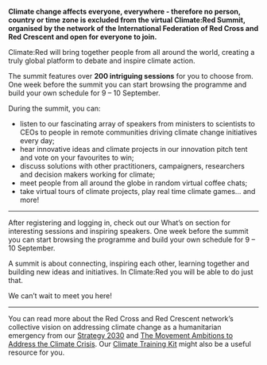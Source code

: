 
**Climate change affects everyone, everywhere - therefore no person, country or time zone is excluded from the virtual Climate:Red Summit, organised by the network of the International Federation of Red Cross and Red Crescent and open for everyone to join.**

Climate:Red will bring together people from all around the world, creating a truly global platform to debate and inspire climate action.

The summit features over **200 intriguing sessions** for you to choose from. One week before the summit you can start browsing the programme and build your own schedule for 9 – 10 September.

During the summit, you can:

- listen to our fascinating array of speakers from ministers to scientists to CEOs to people in remote communities driving climate change initiatives every day;
- hear innovative ideas and climate projects in our innovation pitch tent and vote on your favourites to win;
- discuss solutions with other practitioners, campaigners, researchers and decision makers working for climate;
- meet people from all around the globe in random virtual coffee chats;
- take virtual tours of climate projects, play real time climate games… and more!

---

After registering and logging in, check out our What’s on section for interesting sessions and inspiring speakers. One week before the summit you can start browsing the programme and build your own schedule for 9 – 10 September.

A summit is about connecting, inspiring each other, learning together and building new ideas and initiatives. In Climate:Red you will be able to do just that.

We can’t wait to meet you here!

---

<AtriumVideo />

You can read more about the Red Cross and Red Crescent network’s collective vision on addressing climate change as a humanitarian emergency from our [Strategy 2030](https://future-rcrc.com/strategy-2030/) and [The Movement Ambitions to Address the Climate Crisis](https://media.ifrc.org/ifrc/wp-content/uploads/sites/5/2020/02/Movement-Climate-Ambitions-2020-final.pdf). Our [Climate Training Kit](https://www.climatecentre.org/training) might also be a useful resource for you.
